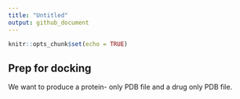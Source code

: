 ```yaml
---
title: "Untitled"
output: github_document
---
```


```r
knitr::opts_chunk$set(echo = TRUE)
```

## Prep for docking
We want to produce a protein- only PDB file and a drug only PDB file.
